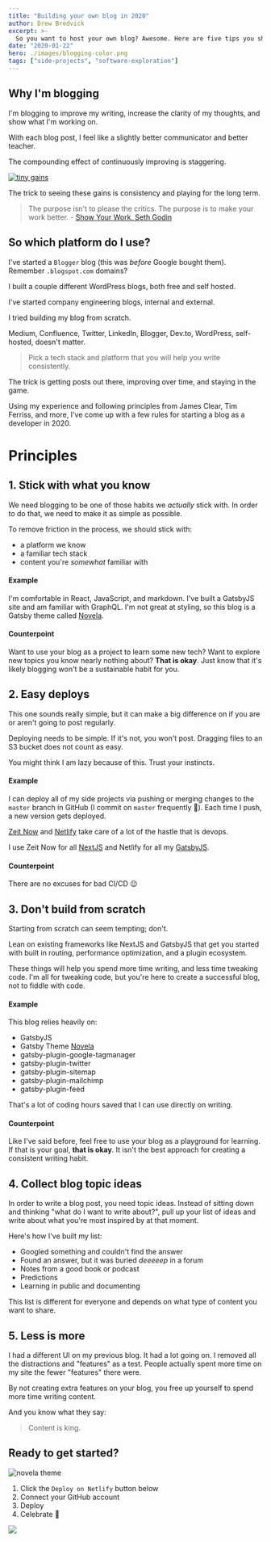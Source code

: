 ```yaml
---
title: "Building your own blog in 2020"
author: Drew Bredvick
excerpt: >-
  So you want to host your own blog? Awesome. Here are five tips you should follow.
date: "2020-01-22"
hero: ./images/blogging-color.png
tags: ["side-projects", "software-exploration"]
---
```


## Why I'm blogging

I'm blogging to improve my writing, increase the clarity of my thoughts, and show what I'm working on.

With each blog post, I feel like a slightly better communicator and better teacher.

The compounding effect of continuously improving is staggering.

[![tiny gains](./images/tiny-gains-graph.jpg)](https://jamesclear.com/continuous-improvement)

The trick to seeing these gains is consistency and playing for the long term.

> The purpose isn't to please the critics. The purpose is to make your work better. - [Show Your Work, Seth Godin](https://seths.blog/2016/03/show-your-work/)

## So which platform do I use?

I've started a `Blogger` blog (this was _before_ Google bought them). Remember `.blogspot.com` domains?

I built a couple different WordPress blogs, both free and self hosted.

I've started company engineering blogs, internal and external.

I tried building my blog from scratch.

Medium, Confluence, Twitter, LinkedIn, Blogger, Dev.to, WordPress, self-hosted, doesn't matter.

> Pick a tech stack and platform that you will help you write consistently.

The trick is getting posts out there, improving over time, and staying in the game.

Using my experience and following principles from James Clear, Tim Ferriss, and more, I've come up with a few rules for starting a blog as a developer in 2020.

# Principles

## 1. Stick with what you know

We need blogging to be one of those habits we _actually_ stick with. In order to do that, we need to make it
as simple as possible.

To remove friction in the process, we should stick with:

- a platform we know
- a familiar tech stack
- content you're _somewhat_ familiar with

#### Example

I'm comfortable in React, JavaScript, and markdown. I've built a GatsbyJS site and am familiar with GraphQL.
I'm not great at styling, so this blog is a Gatsby theme called [Novela](https://novela.narative.co/).

#### Counterpoint

Want to use your blog as a project to learn some new tech? Want to explore new topics you know nearly nothing about?
**That is okay**. Just know that it's likely blogging won't be a sustainable habit for you.

## 2. Easy deploys

This one sounds really simple, but it can make a big difference on if you are or aren't going to post regularly.

Deploying needs to be simple. If it's not, you won't post. Dragging files to an S3 bucket does not count as easy.

You might think I am lazy because of this. Trust your instincts.

#### Example

I can deploy all of my side projects via pushing or merging changes to the `master` branch in GitHub (I commit on `master` frequently 🤠). Each time I push, a new version gets deployed.

[Zeit Now](https://zeit.co/home) and [Netlify](https://www.netlify.com/) take care of a lot of the hastle that is devops.

I use Zeit Now for all [NextJS](https://nextjs.org/) and Netlify for all my [GatsbyJS](https://www.gatsbyjs.org/).

#### Counterpoint

There are no excuses for bad CI/CD 😉

## 3. Don't build from scratch

Starting from scratch can seem tempting; don't.

Lean on existing frameworks like NextJS and GatsbyJS that get you started with built in routing, performance optimization, and a plugin ecosystem.

These things will help you spend more time writing, and less time tweaking code. I'm all for tweaking code, but you're here to create a successful blog,
not to fiddle with code.

#### Example

This blog relies heavily on:

- GatsbyJS
- Gatsby Theme [Novela](https://novela.narative.co/)
- gatsby-plugin-google-tagmanager
- gatsby-plugin-twitter
- gatsby-plugin-sitemap
- gatsby-plugin-mailchimp
- gatsby-plugin-feed

That's a lot of coding hours saved that I can use directly on writing.

#### Counterpoint

Like I've said before, feel free to use your blog as a playground for learning.
If that is your goal, **that is okay**. It isn't the best approach for creating a
consistent writing habit.

## 4. Collect blog topic ideas

In order to write a blog post, you need topic ideas. Instead of sitting down and thinking "what do I want to write about?",
pull up your list of ideas and write about what you're most inspired by at that moment.

Here's how I've built my list:

- Googled something and couldn't find the answer
- Found an answer, but it was buried _deeeeep_ in a forum
- Notes from a good book or podcast
- Predictions
- Learning in public and documenting

This list is different for everyone and depends on what type of content you want to share.

## 5. Less is more

I had a different UI on my previous blog. It had a lot going on. I removed all the distractions and "features" as a test.
People actually spent more time on my site the fewer "features" there were.

By not creating extra features on your blog, you free up yourself to spend more time writing content.

And you know what they say:

> Content is king.

## Ready to get started?

![novela theme](./images/gatsby-theme-novela-hero.jpg)

1. Click the `Deploy on Netlify` button below
2. Connect your GitHub account
3. Deploy
4. Celebrate 🎉

<div style="max-width: 240px; align-self: center;">
  <a
    href="https://app.netlify.com/start/deploy?repository=https://github.com/narative/gatsby-starter-novela"
    target="_blank"
  >
    <img src="https://www.netlify.com/img/deploy/button.svg" />
  </a>
</div>
